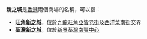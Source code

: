 '''新之城'''是[[香港|香港]]兩個商場的名稱，可以指：
*'''[[旺角新之城|旺角新之城]]'''，位於[[九龍|九龍]][[旺角|旺角]][[亞皆老街|亞皆老街]]及[[西洋菜南街|西洋菜南街]]交界
*'''[[荃灣新之城|荃灣新之城]]'''，位於[[新界|新界]][[荃灣|荃灣]][[南豐中心|南豐中心]]

{{disambig|Cat=三字建築物消歧義}}